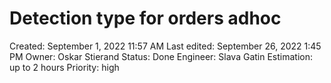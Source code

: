 # Detection type for orders adhoc

Created: September 1, 2022 11:57 AM
Last edited: September 26, 2022 1:45 PM
Owner: Oskar Stierand
Status: Done
Engineer: Slava Gatin
Estimation: up to 2 hours
Priority: high